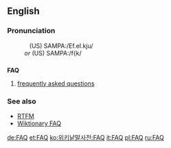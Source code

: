 ==English==

===Pronunciation===
:&nbsp;&nbsp;&nbsp;(US) SAMPA:/Ef.eI.kju/
:<i>or</i> (US) SAMPA:/f{k/

==={{initialism}}===
{{wikipedia}}
'''FAQ'''
# [[frequently asked questions]]


===See also===
* [[RTFM]]
* [[Wiktionary:Wiktionary FAQ|Wiktionary FAQ]]

[[de:FAQ]]
[[et:FAQ]]
[[ko:위키낱말사전:FAQ]]
[[it:FAQ]]
[[pl:FAQ]]
[[ru:FAQ]]
